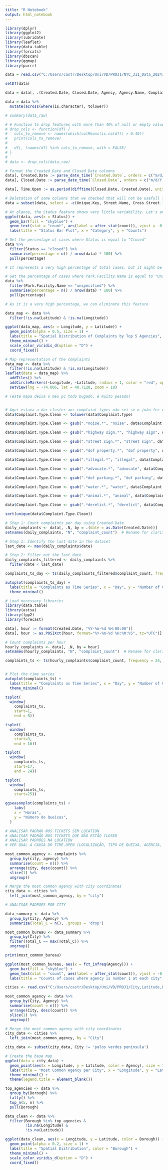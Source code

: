 ---
title: "R Notebook"
output: html_notebook
---

```{r}
library(dplyr)
library(ggplot2)
library(lubridate)
library(leaflet)
library(data.table)
library(forcats)
library(dbscan)
library(ggmap)
library(purrr)
```

```{r}
data = read.csv("C:/Users/castr/Desktop/Uni/VD/PROJ1/NYC_311_Data_20241009.csv", header=TRUE, sep=";", na.strings=c("", " ", "N/A"))

setDT(data)

data = data[, .(Created.Date, Closed.Date, Agency, Agency.Name, Complaint.Type, Descriptor, City, Borough, Longitude, Latitude)]

data = data %>%
  mutate(across(where(is.character), tolower))

```

```{r}
# summary(data_raw) 
```

```{r}
# # Function to drop features with more than 40% of null or empty values
# drop_cols <- function(df) {
#   cols_to_remove <- names(which(colMeans(is.na(df)) > 0.40))
#   print(cols_to_remove)
#   
#   df[, !names(df) %in% cols_to_remove, with = FALSE]
# }
# 
# data <- drop_cols(data_raw)
```

```{r}
# Format the Created_Date and Closed_Date columns
data[, Created.Date := parse_date_time(`Created.Date`, orders = c("m/d/Y I:M:S p", "m/d/Y H:M:S"), tz = "UTC")]
data[, Closed.Date := parse_date_time(`Closed.Date`, orders = c("m/d/Y I:M:S p", "m/d/Y H:M:S"), tz = "UTC")]
```

```{r}
data[, Time.Open := as.period(difftime(Closed.Date, Created.Date), units = "hours")]
```

```{r}
# Deletation of some columns that we checked that will not be usefull for this project
data = subset(data, select = -c(Unique.Key, Street.Name, Cross.Street.1, Cross.Street.2, Location))
```

```{r}
# At glance, the Status feature shows very little variability. Let's analyse
ggplot(data, aes(x = Status)) +
  geom_bar(fill = "skyblue") +
  geom_text(stat = "count", aes(label = after_stat(count)), vjust = -0.5) +
  labs(title = "Status Bar Plot", x = "Category", y = "Counts")
```

```{r}
# Get the percentage of cases where Status is equal to "Closed"
data %>%
  filter(Status == "closed") %>%
  summarise(percentage = n() / nrow(data) * 100) %>%
  pull(percentage)

# It represents a very high percentage of total cases, but it might be worth it to investigate the non "Closed" cases
```

```{r}
# Get the percentage of cases where Park.Facility.Name is equal to "Unspecified"
data %>%
  filter(Park.Facility.Name == "unspecified") %>%
  summarise(percentage = n() / nrow(data) * 100) %>%
  pull(percentage)

# As it is a very high percentage, we can eliminate this feature
```

```{r}
data_map <- data %>%
  filter(!is.na(Latitude) & !is.na(Longitude))

ggplot(data_map, aes(x = Longitude, y = Latitude)) +
  geom_point(alpha = 0.5, size = 1) +
  labs(title = "Spatial Distribution of Complaints by Top 5 Agencies", color = "Agency") +
  theme_minimal() +
  scale_color_viridis_d(option = "D") +
  coord_fixed()
```

```{r}
# Map representation of the complaints
data_map <- data %>%
  filter(!is.na(Latitude) & !is.na(Longitude))
leaflet(data = data_map) %>%
  addTiles() %>%
  addCircleMarkers(~Longitude, ~Latitude, radius = 1, color = "red", opacity = 0.0001) %>%
  setView(lng = -74.006, lat = 40.7128, zoom = 10)

# (este mapa deixa o meu pc todo bugado, é muito pesado)

```

```{r}

```

```{r}
# Aqui estava a dar cluster aos complaint types não sei se o joão fez com o chatgpt
data$Complaint.Type.Clean <- tolower(data$Complaint.Type)

data$Complaint.Type.Clean <- gsub(".*noise.*", "noise", data$Complaint.Type.Clean)

data$Complaint.Type.Clean <- gsub(".*highway sign.*", "highway sign", data$Complaint.Type.Clean)

data$Complaint.Type.Clean <- gsub(".*street sign.*", "street sign", data$Complaint.Type.Clean)

data$Complaint.Type.Clean <- gsub(".*dof property.*", "dof property", data$Complaint.Type.Clean)

data$Complaint.Type.Clean <- gsub(".*illegal.*", "illegal", data$Complaint.Type.Clean)

data$Complaint.Type.Clean <- gsub(".*advocate.*", "advocate", data$Complaint.Type.Clean)

data$Complaint.Type.Clean <- gsub(".*dof parking.*", "dof parking", data$Complaint.Type.Clean)

data$Complaint.Type.Clean <- gsub(".*water.*", "water", data$Complaint.Type.Clean)

data$Complaint.Type.Clean <- gsub(".*animal.*", "animal", data$Complaint.Type.Clean)

data$Complaint.Type.Clean <- gsub(".*derelict.*", "derelict", data$Complaint.Type.Clean)

sort(unique(data$Complaint.Type.Clean))
```

```{r}
# Step 1: Count complaints per day using Created.Date
daily_complaints <- data[, .N, by = .(date = as.Date(Created.Date))]
setnames(daily_complaints, "N", "complaint_count")  # Rename for clarity

# Step 1: Identify the last date in the dataset
last_date <- max(daily_complaints$date)

# Step 2: Filter out the last date
daily_complaints_filtered <- daily_complaints %>%
  filter(date < last_date)

complaints_ts_day <- ts(daily_complaints_filtered$complaint_count, frequency = 1, start = 01)

autoplot(complaints_ts_day) +
  labs(title = "Complaints as Time Series", x = "Day", y = "Number of Complaints") +
  theme_minimal()

```

```{r}
# Load necessary libraries
library(data.table)
library(astsa)
library(fpp2)
library(forecast)

data[, hour := format(Created.Date, "%Y-%m-%d %H:00:00")]
data[, hour := as.POSIXct(hour, format="%Y-%m-%d %H:%M:%S", tz="UTC")]

# Count complaints per hour
hourly_complaints <- data[, .N, by = hour]
setnames(hourly_complaints, "N", "complaint_count")  # Rename for clarity

complaints_ts <- ts(hourly_complaints$complaint_count, frequency = 24, start = 01)


# Plot the time series
autoplot(complaints_ts) +
  labs(title = "Complaints as Time Series", x = "Day", y = "Number of Complaints") +
  theme_minimal()


```

```{r}
tsplot(
  window(
    complaints_ts,
    start=1,
    end = 8))

tsplot(
  window(
    complaints_ts,
    start=9,
    end = 16))

tsplot(
  window(
    complaints_ts,
    start=17,
    end = 24))

tsplot(
  window(
    complaints_ts,
    start=25))
```

```{r}
ggseasonplot(complaints_ts) + 
    labs(
    x = "Horas",
    y = "Número de Queixas",
  )
```

```{r}
# ANALISAR PADRÃO NOS TICKETS SEM LOCATION
# ANALISAR PADRÃO NOS TICKETS QUE NÃO ESTÃO CLOSED
# ANALISAR PADRÕES NA LOCATION 
# VER QUAL A CAUSA DO TIME.OPEN (LOCALIZAÇÃO, TIPO DE QUEIXA, AGÊNCIA, DIA DA SEMANA, COISAS ASSIM)

```

```{r}
most_common_agency <- complaints %>%
  group_by(city, agency) %>%
  summarise(count = n()) %>%
  arrange(city, desc(count)) %>%
  slice(1) %>%
  ungroup()

# Merge the most common agency with city coordinates
city_data <- cities %>%
  left_join(most_common_agency, by = "city")

# ANALISAR PADROES POR CITY

data_summary <- data %>%
  group_by(City, Agency) %>%
  summarize(Total_C = n(), .groups = 'drop')

most_common_bureau <- data_summary %>%
  group_by(City) %>%
  filter(Total_C == max(Total_C)) %>%
  ungroup()

print(most_common_bureau)
```

```{r}
ggplot(most_common_bureau, aes(x = fct_infreq(Agency))) +
  geom_bar(fill = "skyblue") +
  geom_text(stat = "count", aes(label = after_stat(count)), vjust = -0.5) +
  labs(title = "Counts of cases where agency is number 1 at each city", x = "Agency", y = "Counts")
```

```{r}

cities <- read.csv("C:/Users/castr/Desktop/Uni/VD/PROJ1/City,Latitude,Longitude.csv", header=TRUE, sep=",")

most_common_agency <- data %>%
  group_by(City, Agency) %>%
  summarise(count = n()) %>%
  arrange(City, desc(count)) %>%
  slice(1) %>%
  ungroup()

# Merge the most common agency with city coordinates
city_data <- cities %>%
  left_join(most_common_agency, by = "City")

city_data <- subset(city_data, City != 'palos verdes peninsula')

# Create the base map
ggplot(data = city_data) +
  geom_point(aes(x = Longitude, y = Latitude, color = Agency), size = 1) +
  labs(title = "Most Common Agency per City", x = "Longitude", y = "Latitude") +
  theme_minimal() +
  theme(legend.title = element_blank())

```

```{r}
top_agencies <- data %>%
  group_by(Borough) %>%
  tally() %>%
  top_n(5, n) %>%
  pull(Borough)

data_clean <- data %>%
  filter(Borough %in% top_agencies & 
         !is.na(Longitude) & 
         !is.na(Latitude))

ggplot(data_clean, aes(x = Longitude, y = Latitude, color = Borough)) +
  geom_point(alpha = 0.2, size = 1) +
  labs(title = "Spatial Distribution", color = "Borough") +
  theme_minimal() +
  scale_color_viridis_d(option = "D") +
  coord_fixed()
```

